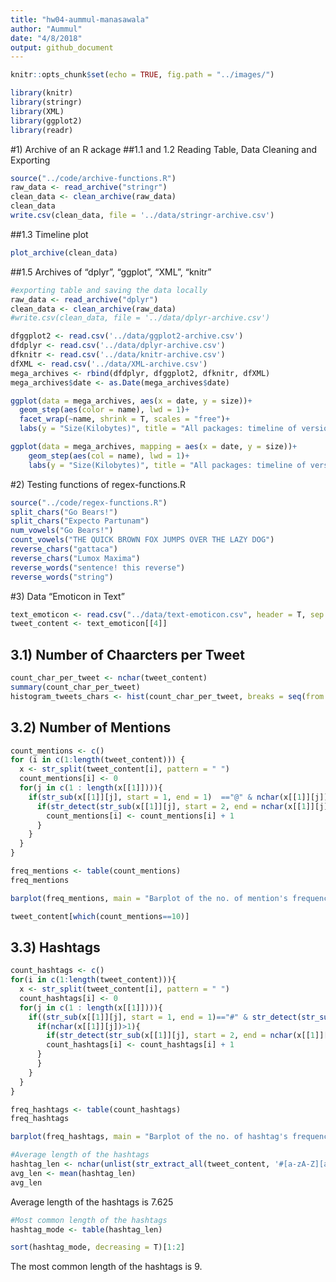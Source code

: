 ```yaml
---
title: "hw04-aummul-manasawala"
author: "Aummul"
date: "4/8/2018"
output: github_document
---
```


```r
knitr::opts_chunk$set(echo = TRUE, fig.path = "../images/")
```

```r
library(knitr)
library(stringr)
library(XML)
library(ggplot2)
library(readr)
```

#1) Archive of an R ackage
##1.1 and 1.2 Reading Table, Data Cleaning and Exporting

```r
source("../code/archive-functions.R")
raw_data <- read_archive("stringr")
clean_data <- clean_archive(raw_data)
clean_data
write.csv(clean_data, file = '../data/stringr-archive.csv')
```

##1.3 Timeline plot
```r
plot_archive(clean_data)
```

##1.5 Archives of "dplyr", "ggplot", "XML", "knitr"

```r
#exporting table and saving the data locally
raw_data <- read_archive("dplyr")
clean_data <- clean_archive(raw_data)
#write.csv(clean_data, file = '../data/dplyr-archive.csv')
```


```r
dfggplot2 <- read.csv('../data/ggplot2-archive.csv')
dfdplyr <- read.csv('../data/dplyr-archive.csv')
dfknitr <- read.csv('../data/knitr-archive.csv')
dfXML <- read.csv('../data/XML-archive.csv')
mega_archives <- rbind(dfdplyr, dfggplot2, dfknitr, dfXML)
mega_archives$date <- as.Date(mega_archives$date)
```


```r

ggplot(data = mega_archives, aes(x = date, y = size))+
  geom_step(aes(color = name), lwd = 1)+
  facet_wrap(~name, shrink = T, scales = "free")+
  labs(y = "Size(Kilobytes)", title = "All packages: timeline of version sizes")
```
 
 
```r
ggplot(data = mega_archives, mapping = aes(x = date, y = size))+
    geom_step(aes(col = name), lwd = 1)+
    labs(y = "Size(Kilobytes)", title = "All packages: timeline of version sizes")

```

#2) Testing functions of regex-functions.R
```r
source("../code/regex-functions.R")
split_chars("Go Bears!")
split_chars("Expecto Partunam")
num_vowels("Go Bears!")
count_vowels("THE QUICK BROWN FOX JUMPS OVER THE LAZY DOG")
reverse_chars("gattaca")
reverse_chars("Lumox Maxima")
reverse_words("sentence! this reverse")
reverse_words("string")

```

#3) Data "Emoticon in Text"
```r
text_emoticon <- read.csv("../data/text-emoticon.csv", header = T, sep = ",", stringsAsFactors = FALSE)
tweet_content <- text_emoticon[[4]]
```

## 3.1) Number of Chaarcters per Tweet

```r
count_char_per_tweet <- nchar(tweet_content)
summary(count_char_per_tweet)
histogram_tweets_chars <- hist(count_char_per_tweet, breaks = seq(from = 0, to = max(count_char_per_tweet)+5, by = 5), main = "Histogram of No. of characters in a tweet!")
```


## 3.2) Number of Mentions

```r

count_mentions <- c()
for (i in c(1:length(tweet_content))) {
  x <- str_split(tweet_content[i], pattern = " ")
  count_mentions[i] <- 0
  for(j in c(1 : length(x[[1]]))){
    if(str_sub(x[[1]][j], start = 1, end = 1)  =="@" & nchar(x[[1]][j]) <= 15){
      if(str_detect(str_sub(x[[1]][j], start = 2, end = nchar(x[[1]][j])), pattern = "\\w{1,15}+")==TRUE){
        count_mentions[i] <- count_mentions[i] + 1
      }
    }
  }
}
```

```r
freq_mentions <- table(count_mentions)
freq_mentions
```

```r
barplot(freq_mentions, main = "Barplot of the no. of mention's frequency", ylab = "Frequency", xlab = "No of mentions in a tweet")
```

```r
tweet_content[which(count_mentions==10)]
```

## 3.3) Hashtags

```r


count_hashtags <- c()
for(i in c(1:length(tweet_content))){
  x <- str_split(tweet_content[i], pattern = " ")
  count_hashtags[i] <- 0
  for(j in c(1 : length(x[[1]]))){
    if((str_sub(x[[1]][j], start = 1, end = 1)=="#" & str_detect(str_sub(x[[1]][j], start = 2, end = 2), pattern = "[0-9]")== FALSE & str_detect(str_sub(x[[1]][j], start = 2, end = nchar(x[[1]][j])), pattern = "[:punct:]")== FALSE)) {
      if(nchar(x[[1]][j])>1){
        if(str_detect(str_sub(x[[1]][j], start = 2, end = nchar(x[[1]][j])), pattern = (str_flatten(replicate((nchar(x[[1]][j])-1), "\\d"), collapse = "")))==FALSE){
        count_hashtags[i] <- count_hashtags[i] + 1
      }
      }
    }
  }
}
```

```r
freq_hashtags <- table(count_hashtags)
freq_hashtags
```

```r
barplot(freq_hashtags, main = "Barplot of the no. of hashtag's frequency", ylab = "Frequency", xlab = "No of hashtags in a tweet")
```

```r
#Average length of the hashtags
hashtag_len <- nchar(unlist(str_extract_all(tweet_content, '#[a-zA-Z][a-zA-Z0-9]*')))-1
avg_len <- mean(hashtag_len)
avg_len

```
Average length of the hashtags is 7.625
```r
#Most common length of the hashtags
hashtag_mode <- table(hashtag_len)

sort(hashtag_mode, decreasing = T)[1:2]


```

The most common length of the hashtags is 9.